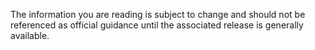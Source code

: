 <Warning title="YOU ARE READING PREVEIW CONTENT FOR A FUTURE VERSION OF VAULT">

The information you are reading is subject to change and should not be
referenced as official guidance until the associated release is generally
available.

</Warning>